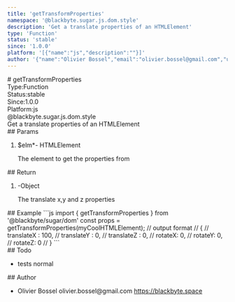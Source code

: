 ```yaml
---
title: 'getTransformProperties'
namespace: '@blackbyte.sugar.js.dom.style'
description: 'Get a translate properties of an HTMLElement'
type: 'Function'
status: 'stable'
since: '1.0.0'
platform: '[{"name":"js","description":""}]'
author: '{"name":"Olivier Bossel","email":"olivier.bossel@gmail.com","url":"https://blackbyte.space"}'
---
```

<div class="docmap -mdx">
# getTransformProperties
<div class="docmap_metas">
<div class="docmap_type"><span class="docmap_type-label">Type:</span><span class="docmap_type-value">Function</span></div>
<div class="docmap_status"><span class="docmap_status-label">Status:</span><span class="docmap_status-value -stable">stable</span></div>
<div class="docmap_since"><span class="docmap_since-label">Since:</span><span class="docmap_since-value">1.0.0</span></div>
<div class="docmap_platform"><span class="docmap_platform-label">Platform:</span><span class="docmap_platform-value -js">js</span></div>
</div>
<div class="docmap_namespace">@blackbyte.sugar.js.dom.style</div>
<div class="docmap_description typo-lead typo-format">
Get a translate properties of an HTMLElement
</div>
<div class="docmap_params">
## Params
<ol class="docmap_list">
<li class="docmap_item">
<span class="docmap_name">$elm<span class="docmap_required">*</span></span><span class="docmap_default">-</span> <span class="docmap_type">HTMLElement</span>
<p class="docmap_description">The element to get the properties from</p>
</li>
</ol>
</div>
<div class="docmap_return">
## Return
<ol class="docmap_list">
<li class="docmap_item">
<span class="docmap_default">-</span><span class="docmap_type">Object</span>
<p class="docmap_description">The translate x&comma;y and z properties</p>
</li>
</ol>
</div>
<div class="docmap_examples">
## Example
<s-code language="js" header>
```js
import { getTransformProperties } from '@blackbyte/sugar/dom'
const props = getTransformProperties(myCoolHTMLElement);
// output format
// {
// 	translateX : 100,
// 	translateY : 0,
// 	translateZ : 0,
//   rotateX: 0,
//   rotateY: 0,
//   rotateZ: 0
// }
```
</s-code>
</div>
<div class="docmap_todo">
## Todo
<ul class="docmap_list">
<li class="docmap_item">
<span class="docmap_description">tests</span>
<span class="docmap_priority -normal">normal</span>
</li>
</ul>
</div>
<div class="docmap_author">
## Author
<ul class="docmap_list">
<li class="docmap_item">
<span class="docmap_name">Olivier Bossel</span>
<span class="docmap_email">olivier.bossel@gmail.com</span>
<a href="https://blackbyte.space" target="_blank" class="docmap_url">https://blackbyte.space</a>
</li>
</ul>
</div>
</div>